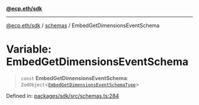 [**@ecp.eth/sdk**](/sdk-reference/index.mdx)

***

[@ecp.eth/sdk](/sdk-reference/index.mdx) / [schemas](/sdk-reference/schemas/index.mdx) / EmbedGetDimensionsEventSchema

# Variable: EmbedGetDimensionsEventSchema

> `const` **EmbedGetDimensionsEventSchema**: `ZodObject`\<[`EmbedGetDimensionsEventSchemaType`](/sdk-reference/schemas/type-aliases/EmbedGetDimensionsEventSchemaType.mdx)\>

Defined in: [packages/sdk/src/schemas.ts:284](https://github.com/ecp-eth/comments-monorepo/blob/main/packages/sdk/src/schemas.ts#L284)
